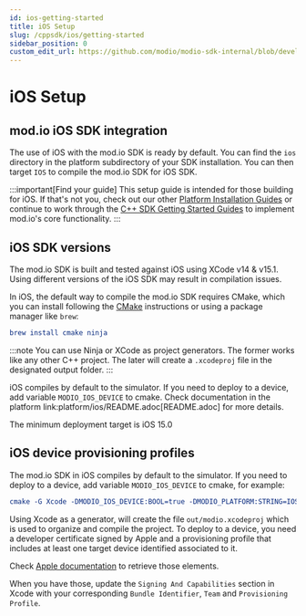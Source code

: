 ```yaml
---
id: ios-getting-started
title: iOS Setup
slug: /cppsdk/ios/getting-started
sidebar_position: 0
custom_edit_url: https://github.com/modio/modio-sdk-internal/blob/develop/platform/ios/doc/getting-started.mdx
---
```


# iOS Setup

## mod.io iOS SDK integration

The use of iOS with the mod.io SDK is ready by default. You can find the `ios` directory in the platform subdirectory of your SDK installation.
You can then target `IOS` to compile the mod.io SDK for iOS SDK.

:::important[Find your guide]
This setup guide is intended for those building for iOS. If that's not you, check out our other [Platform Installation Guides](/cppsdk/installation#platform-installation-guides) or continue to work through the [C++ SDK Getting Started Guides](/cppsdk#getting-started) to implement mod.io's core functionality.
:::

## iOS SDK versions

The mod.io SDK is built and tested against iOS using XCode v14 & v15.1. Using different versions of the iOS SDK may result in compilation issues.

In iOS, the default way to compile the mod.io SDK requires CMake, which you can install following the [CMake](https://cmake.org/download) instructions or using a package manager like `brew`:

```cmake
brew install cmake ninja
```

:::note
You can use Ninja or XCode as project generators. The former works like any other C++ project. The later will create a `.xcodeproj` file in the designated output folder.
:::

iOS compiles by default to the simulator. If you need to deploy to a device, add variable `MODIO_IOS_DEVICE` to cmake. Check documentation in the platform link:platform/ios/README.adoc[README.adoc] for more details.

The minimum deployment target is iOS 15.0

## iOS device provisioning profiles

The mod.io SDK in iOS compiles by default to the simulator. If you need to deploy to a device, add variable `MODIO_IOS_DEVICE` to cmake, for example:

```cmake
cmake -G Xcode -DMODIO_IOS_DEVICE:BOOL=true -DMODIO_PLATFORM:STRING=IOS -B out
```

Using Xcode as a generator, will create the file `out/modio.xcodeproj` which is used to organize and compile the project. To deploy to a device, you need a developer certificate signed by Apple and a provisioning profile that includes at least one target device identified associated to it. 

Check [Apple documentation](https://developer.apple.com/documentation/xcode/devices-and-simulator) to retrieve those elements.

When you have those, update the `Signing And Capabilities` section in Xcode with your corresponding `Bundle Identifier`, `Team` and `Provisioning Profile`.
